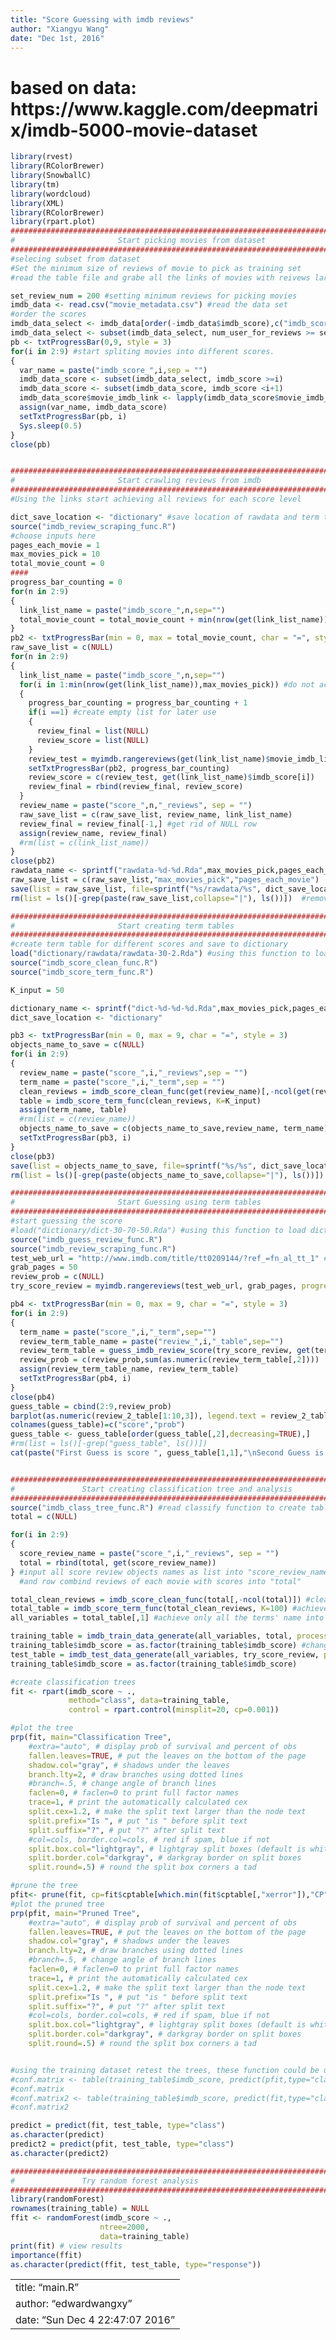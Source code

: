 ```yaml
---
title: "Score Guessing with imdb reviews"
author: "Xiangyu Wang"
date: "Dec 1st, 2016"
---
```

# based on data: https://www.kaggle.com/deepmatrix/imdb-5000-movie-dataset

```r
library(rvest)
library(RColorBrewer)
library(SnowballC)
library(tm)
library(wordcloud)
library(XML)
library(RColorBrewer)
library(rpart.plot)
###############################################################################
#                       Start picking movies from dataset                     #
###############################################################################
#selecing subset from dataset
#Set the minimum size of reviews of movie to pick as training set
#read the table file and grabe all the links of movies with reivews larger than the limit

set_review_num = 200 #setting minimum reviews for picking movies
imdb_data <- read.csv("movie_metadata.csv") #read the data set
#order the scores
imdb_data_select <- imdb_data[order(-imdb_data$imdb_score),c("imdb_score","movie_imdb_link","movie_title","num_user_for_reviews")]
imdb_data_select <- subset(imdb_data_select, num_user_for_reviews >= set_review_num) #subset dataset
pb <- txtProgressBar(0,9, style = 3)
for(i in 2:9) #start spliting movies into different scores.
{
  var_name = paste("imdb_score_",i,sep = "")
  imdb_data_score <- subset(imdb_data_select, imdb_score >=i)
  imdb_data_score <- subset(imdb_data_score, imdb_score <i+1)
  imdb_data_score$movie_imdb_link <- lapply(imdb_data_score$movie_imdb_link, as.character)
  assign(var_name, imdb_data_score)
  setTxtProgressBar(pb, i)
  Sys.sleep(0.5)
}
close(pb)


###############################################################################
#                       Start crawling reviews from imdb                     #
###############################################################################
#Using the links start achieving all reviews for each score level

dict_save_location <- "dictionary" #save location of rawdata and term tables
source("imdb_review_scraping_func.R")
#choose inputs here
pages_each_movie = 1
max_movies_pick = 10
total_movie_count = 0
####
progress_bar_counting = 0
for(n in 2:9)
{
  link_list_name = paste("imdb_score_",n,sep="")
  total_movie_count = total_movie_count + min(nrow(get(link_list_name)),max_movies_pick)
}
pb2 <- txtProgressBar(min = 0, max = total_movie_count, char = "=", style = 3)
raw_save_list = c(NULL)
for(n in 2:9)
{
  link_list_name = paste("imdb_score_",n,sep="")
  for(i in 1:min(nrow(get(link_list_name)),max_movies_pick)) #do not achieve more than available movies
  {
    progress_bar_counting = progress_bar_counting + 1
    if(i ==1) #create empty list for later use
    {
      review_final = list(NULL)
      review_score = list(NULL)
    }
    review_test = myimdb.rangereviews(get(link_list_name)$movie_imdb_link[[i]], range = pages_each_movie)
    setTxtProgressBar(pb2, progress_bar_counting)
    review_score = c(review_test, get(link_list_name)$imdb_score[i])
    review_final = rbind(review_final, review_score)
  }
  review_name = paste("score_",n,"_reviews", sep = "")
  raw_save_list = c(raw_save_list, review_name, link_list_name)
  review_final = review_final[-1,] #get rid of NULL row
  assign(review_name, review_final)
  #rm(list = c(link_list_name)) 
}
close(pb2)
rawdata_name <- sprintf("rawdata-%d-%d.Rda",max_movies_pick,pages_each_movie)
raw_save_list = c(raw_save_list,"max_movies_pick","pages_each_movie")
save(list = raw_save_list, file=sprintf("%s/rawdata/%s", dict_save_location,rawdata_name)) #save rawdatas into files
rm(list = ls()[-grep(paste(raw_save_list,collapse="|"), ls())])  #remove all the useless object

###############################################################################
#                       Start creating term tables                            #
###############################################################################
#create term table for different scores and save to dictionary
load("dictionary/rawdata/rawdata-30-2.Rda") #using this function to load data directly
source("imdb_score_clean_func.R")
source("imdb_score_term_func.R")

K_input = 50

dictionary_name <- sprintf("dict-%d-%d-%d.Rda",max_movies_pick,pages_each_movie,K_input)
dict_save_location <- "dictionary"

pb3 <- txtProgressBar(min = 0, max = 9, char = "=", style = 3)
objects_name_to_save = c(NULL)
for(i in 2:9)
{
  review_name = paste("score_",i,"_reviews",sep = "")
  term_name = paste("score_",i,"_term",sep = "")
  clean_reviews = imdb_score_clean_func(get(review_name)[,-ncol(get(review_name))])
  table = imdb_score_term_func(clean_reviews, K=K_input)
  assign(term_name, table)
  #rm(list = c(review_name))
  objects_name_to_save = c(objects_name_to_save,review_name, term_name)
  setTxtProgressBar(pb3, i)
}
close(pb3)
save(list = objects_name_to_save, file=sprintf("%s/%s", dict_save_location, dictionary_name))
rm(list = ls()[-grep(paste(objects_name_to_save,collapse="|"), ls())])

###############################################################################
#                       Start Guessing using term tables                      #
###############################################################################
#start guessing the score
#load("dictionary/dict-30-70-50.Rda") #using this function to load dictionary directly
source("imdb_guess_review_func.R")
source("imdb_review_scraping_func.R")
test_web_url = "http://www.imdb.com/title/tt0209144/?ref_=fn_al_tt_1" #<westword> imdb_url
grab_pages = 50
review_prob = c(NULL)
try_score_review = myimdb.rangereviews(test_web_url, grab_pages, progress_bar=TRUE)

pb4 <- txtProgressBar(min = 0, max = 9, char = "=", style = 3)
for(i in 2:9)
{
  term_name = paste("score_",i,"_term",sep="")
  review_term_table_name = paste("review_",i,"_table",sep="")
  review_term_table = guess_imdb_review_score(try_score_review, get(term_name))
  review_prob = c(review_prob,sum(as.numeric(review_term_table[,2])))
  assign(review_term_table_name, review_term_table)
  setTxtProgressBar(pb4, i)
}
close(pb4)
guess_table = cbind(2:9,review_prob)
barplot(as.numeric(review_2_table[1:10,3]), legend.text = review_2_table[1:10,1],col=brewer.pal(10, "Paired"))
colnames(guess_table)=c("score","prob")
guess_table <- guess_table[order(guess_table[,2],decreasing=TRUE),]
#rm(list = ls()[-grep("guess_table", ls())])
cat(paste("First Guess is score ", guess_table[1,1],"\nSecond Guess is score ", guess_table[2,1]))


###############################################################################
#               Start creating classification tree and analysis               #
###############################################################################
source("imdb_class_tree_func.R") #read classify function to create table for raw data
total = c(NULL)

for(i in 2:9)
{
  score_review_name = paste("score_",i,"_reviews", sep = "")
  total = rbind(total, get(score_review_name))
} #input all score review objects names as list into "score_review_name_list"
  #and row combind reviews of each movie with scores into "total"

total_clean_reviews = imdb_score_clean_func(total[,-ncol(total)]) #cleanup all reviews
total_table = imdb_score_term_func(total_clean_reviews, K=100) #achieve 100 terms for all reviews
all_variables = total_table[,1] #achieve only all the terms' name into a list

training_table = imdb_train_data_generate(all_variables, total, processbar = TRUE) #use the function to create a training data table
training_table$imdb_score = as.factor(training_table$imdb_score) #change numeric into factor for classification
test_table = imdb_test_data_generate(all_variables, try_score_review, processbar = TRUE) #use the function to create a training data table
training_table$imdb_score = as.factor(training_table$imdb_score)

#create classification trees
fit <- rpart(imdb_score ~ .,
             method="class", data=training_table,
             control = rpart.control(minsplit=20, cp=0.001))

#plot the tree
prp(fit, main="Classification Tree",
    #extra="auto", # display prob of survival and percent of obs
    fallen.leaves=TRUE, # put the leaves on the bottom of the page
    shadow.col="gray", # shadows under the leaves
    branch.lty=2, # draw branches using dotted lines
    #branch=.5, # change angle of branch lines
    faclen=0, # faclen=0 to print full factor names
    trace=1, # print the automatically calculated cex
    split.cex=1.2, # make the split text larger than the node text
    split.prefix="Is ", # put "is " before split text
    split.suffix="?", # put "?" after split text
    #col=cols, border.col=cols, # red if spam, blue if not
    split.box.col="lightgray", # lightgray split boxes (default is white)
    split.border.col="darkgray", # darkgray border on split boxes
    split.round=.5) # round the split box corners a tad

#prune the tree
pfit<- prune(fit, cp=fit$cptable[which.min(fit$cptable[,"xerror"]),"CP"])
#plot the pruned tree
prp(pfit, main="Pruned Tree",
    #extra="auto", # display prob of survival and percent of obs
    fallen.leaves=TRUE, # put the leaves on the bottom of the page
    shadow.col="gray", # shadows under the leaves
    branch.lty=2, # draw branches using dotted lines
    #branch=.5, # change angle of branch lines
    faclen=0, # faclen=0 to print full factor names
    trace=1, # print the automatically calculated cex
    split.cex=1.2, # make the split text larger than the node text
    split.prefix="Is ", # put "is " before split text
    split.suffix="?", # put "?" after split text
    #col=cols, border.col=cols, # red if spam, blue if not
    split.box.col="lightgray", # lightgray split boxes (default is white)
    split.border.col="darkgray", # darkgray border on split boxes
    split.round=.5) # round the split box corners a tad


#using the training dataset retest the trees, these function could be used to see the difference
#conf.matrix <- table(training_table$imdb_score, predict(pfit,type="class"))
#conf.matrix 
#conf.matrix2 <- table(training_table$imdb_score, predict(fit,type="class"))
#conf.matrix2

predict = predict(fit, test_table, type="class")
as.character(predict)
predict2 = predict(pfit, test_table, type="class")
as.character(predict2)

###############################################################################
#               Try random forest analysis                                    #
###############################################################################
library(randomForest)
rownames(training_table) = NULL
ffit <- randomForest(imdb_score ~ .,
                    ntree=2000,
                    data=training_table)
print(fit) # view results 
importance(ffit)
as.character(predict(ffit, test_table, type="response"))
```


---
title: "main.R"
author: "edwardwangxy"
date: "Sun Dec  4 22:47:07 2016"
---
